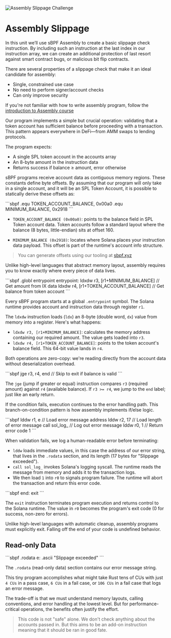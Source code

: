
![Assembly Slippage Challenge](/graphics/challenge-banners/assembly-slippage.png)

# Assembly Slippage

In this unit we’ll use sBPF Assembly to create a basic slippage check instruction. By including such an instruction at the last index in our instruction array, we can create an additional protection of last resort against smart contract bugs, or malicious bit flip contracts.

There are several properties of a slippage check that make it an ideal candidate for assembly:

- Single, constrained use case
- No need to perform signer/account checks
- Can only improve security

If you're not familiar with how to write assembly program, follow the [introduction to Assembly course](/en/courses/introduction-to-assembly)

<ArticleSection name="Program Design" id="program-design" level="h2" />

Our program implements a simple but crucial operation: validating that a token account has sufficient balance before proceeding with a transaction. This pattern appears everywhere in DeFi—from AMM swaps to lending protocols.

The program expects:
- A single SPL token account in the accounts array
- An 8-byte amount in the instruction data
- Returns success if balance ≥ amount, error otherwise

<ArticleSection name="Memory Offsets" id="memory-offsets" level="h2" />

sBPF programs receive account data as contiguous memory regions. These constants define byte offsets. By assuming that our program will only take in a single account, and it will be an SPL Token Account, it is possible to statically derive these offsets as:

<Codeblock lang="sbpf">
```sbpf
.equ TOKEN_ACCOUNT_BALANCE, 0x00a0
.equ MINIMUM_BALANCE, 0x2918
```
</Codeblock>

- `TOKEN_ACCOUNT_BALANCE (0x00a0)`: points to the balance field in SPL Token account data. Token accounts follow a standard layout where the balance (8 bytes, little-endian) sits at offset 160.

- `MINIMUM_BALANCE (0x2918)`: locates where Solana places your instruction data payload. This offset is part of the runtime's account info structure.

> You can generate offsets using our tooling at [sbpf.xyz](https://sbpf.xyz)

Unlike high-level languages that abstract memory layout, assembly requires you to know exactly where every piece of data lives.

<ArticleSection name="Entrypoint and Initial Validation" id="entrypoint-and-validations" level="h2" />

<Codeblock lang="sbpf">
```sbpf
.globl entrypoint
entrypoint:
    ldxdw r3, [r1+MINIMUM_BALANCE]      // Get amount from IX data
    ldxdw r4, [r1+TOKEN_ACCOUNT_BALANCE] // Get balance from token account
```
</Codeblock>

Every sBPF program starts at a global `.entrypoint` symbol. The Solana runtime provides account and instruction data through register `r1`.

The `ldxdw` instruction loads (`ldx`) an 8-byte (double word, `dx`) value from memory into a register. Here's what happens:
- `ldxdw r3, [r1+MINIMUM_BALANCE]`: calculates the memory address containing our required amount. The value gets loaded into `r3`.
- `ldxdw r4, [r1+TOKEN_ACCOUNT_BALANCE]`: points to the token account's balance field. This 64-bit value lands in `r4`.

Both operations are zero-copy: we're reading directly from the account data without deserialization overhead.

<ArticleSection name="Conditional Logic and Branching" id="conditional-logic-and-branching" level="h2" />

<Codeblock lang="sbpf">
```sbpf
jge r3, r4, end         // Skip to exit if balance is valid
```
</Codeblock>


The `jge` (jump if greater or equal) instruction compares `r3` (required amount) against `r4` (available balance). If `r3 >= r4`, we jump to the `end` label; just like an early return.

If the condition fails, execution continues to the error handling path. This branch-on-condition pattern is how assembly implements if/else logic.

<ArticleSection name="Error Handling and Logging" id="error-handling-and-logging" level="h2" />

<Codeblock lang="sbpf">
```sbpf
lddw r1, e              // Load error message address
lddw r2, 17             // Load length of error message  
call sol_log_           // Log out error message
lddw r0, 1              // Return error code 1
```
</Codeblock>

When validation fails, we log a human-readable error before terminating:
- `lddw` loads immediate values, in this case the address of our error string, that lives in the `.rodata` section, and its length (17 bytes for "Slippage exceeded").
- `call sol_log_` invokes Solana's logging syscall. The runtime reads the message from memory and adds it to the transaction logs.
- We then load `1` into `r0` to signals program failure. The runtime will abort the transaction and return this error code.

<ArticleSection name="Program Termination" id="program-termination" level="h2" />

<Codeblock lang="sbpf">
```sbpf
end:
    exit
```
</Codeblock>

The `exit` instruction terminates program execution and returns control to the Solana runtime. The value in `r0` becomes the program's exit code (0 for success, non-zero for errors).

Unlike high-level languages with automatic cleanup, assembly programs must explicitly exit. Falling off the end of your code is undefined behavior.

## Read-only Data

<Codeblock lang="sbpf">
```sbpf
.rodata
    e: .ascii "Slippage exceeded"
```
</Codeblock>

The `.rodata` (read-only data) section contains our error message string.

<ArticleSection name="Conclusion" id="conclusion" level="h2" />
  
This tiny program accomplishes what might take Rust tens of CUs with just `4 CUs` in a pass case, `6 CUs` in a fail case, or `106 CUs` in a fail case that logs an error message.

The trade-off is that we must understand memory layouts, calling conventions, and error handling at the lowest level. But for performance-critical operations, the benefits often justify the effort.

> This code is not "safe" alone. We don't check anything about the accounts passed in. But this aims to be an add-on instruction meaning that it should be ran in good fate.
